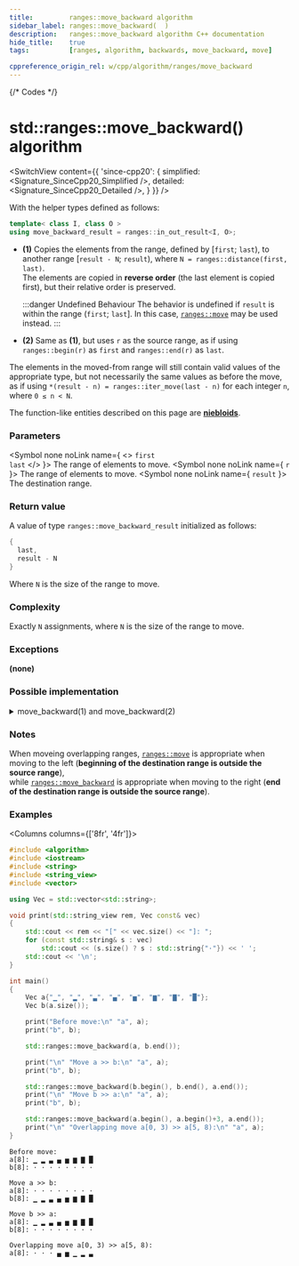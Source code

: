 ```yaml
---
title:         ranges::move_backward algorithm
sidebar_label: ranges::move_backward(  )
description:   ranges::move_backward algorithm C++ documentation
hide_title:    true
tags:          [ranges, algorithm, backwards, move_backward, move]

cppreference_origin_rel: w/cpp/algorithm/ranges/move_backward
---
```



{/* Codes */}


# std::ranges::move_backward() algorithm

<SwitchView content={{
	'since-cpp20': {
		simplified:	<Signature_SinceCpp20_Simplified />,
		detailed:	<Signature_SinceCpp20_Detailed />,
	}
}} />

With the helper types defined as follows:
```cpp
template< class I, class O >
using move_backward_result = ranges::in_out_result<I, O>;
```

- **(1)** Copies the elements from the range, defined by [`first`; `last`), to another range [`result - N`; `result`), where `N = ranges::distance(first, last)`.  
  The elements are copied in **reverse order** (the last element is copied first), but their relative order is preserved.

  :::danger Undefined Behaviour
  The behavior is undefined if `result` is within the range (`first`; `last`]. In this case, [`ranges::move`](/docs/std/algo/ranges/move) may be used instead.
  :::

- **(2)** Same as **(1)**, but uses `r` as the source range, as if using `ranges::begin(r)` as `first` and `ranges::end(r)` as `last`.

The elements in the moved-from range will still contain valid values of the appropriate type, but not necessarily the same values as before the move, as if using `*(result - n) = ranges::iter_move(last - n)` for each integer `n`, where `0 ≤ n < N`.

The function-like entities described on this page are [**niebloids**](/docs/std/algo/niebloids).

### Parameters

<SymbolTable>

  <Symbol none noLink name={ <> <code>first</code> <br/> <code>last</code> </> }>
    The range of elements to move.
  </Symbol>
  <Symbol none noLink name={ <code>r</code> }>
    The range of elements to move.
  </Symbol>
  <Symbol none noLink name={ <code>result</code> }>
    The destination range.
  </Symbol>

</SymbolTable>

### Return value

A value of type `ranges::move_backward_result` initialized as follows:
```cpp
{
  last,
  result - N
}
```
Where `N` is the size of the range to move.

### Complexity

Exactly `N` assignments, where `N` is the size of the range to move.

### Exceptions

**(none)**

### Possible implementation

<details>
<summary>move_backward(1) and move_backward(2)</summary>

```cpp
struct move_backward_fn
{
    template<std::bidirectional_iterator I1, std::sentinel_for<I1> S1,
             std::bidirectional_iterator I2>
    requires std::indirectly_movable<I1, I2>
    constexpr ranges::move_backward_result<I1, I2>
        operator()(I1 first, S1 last, I2 result) const
    {
        auto i {last};
        for (; i != first; *--result = ranges::iter_move(--i))
        {}
        return {std::move(last), std::move(result)};
    }

    template<ranges::bidirectional_range R, std::bidirectional_iterator I>
    requires std::indirectly_movable<ranges::iterator_t<R>, I>
    constexpr ranges::move_backward_result<ranges::borrowed_iterator_t<R>, I>
        operator()(R&& r, I result) const
    {
        return (*this)(ranges::begin(r), ranges::end(r), std::move(result));
    }
};

inline constexpr move_backward_fn move_backward {};
```

</details>

### Notes

When moveing overlapping ranges, [`ranges::move`](/docs/std/algo/ranges/move) is appropriate when moving to the left (**beginning of the destination range is outside the source range**),  
while [`ranges::move_backward`](#) is appropriate when moving to the right (**end of the destination range is outside the source range**).

### Examples

<Columns columns={['8fr', '4fr']}>
<div>

```cpp title='Main.cpp' showLineNumbers
#include <algorithm>
#include <iostream>
#include <string>
#include <string_view>
#include <vector>

using Vec = std::vector<std::string>;

void print(std::string_view rem, Vec const& vec)
{
    std::cout << rem << "[" << vec.size() << "]: ";
    for (const std::string& s : vec)
        std::cout << (s.size() ? s : std::string{"·"}) << ' ';
    std::cout << '\n';
}

int main()
{
    Vec a{"▁", "▂", "▃", "▄", "▅", "▆", "▇", "█"};
    Vec b(a.size());

    print("Before move:\n" "a", a);
    print("b", b);

    std::ranges::move_backward(a, b.end());

    print("\n" "Move a >> b:\n" "a", a);
    print("b", b);

    std::ranges::move_backward(b.begin(), b.end(), a.end());
    print("\n" "Move b >> a:\n" "a", a);
    print("b", b);

    std::ranges::move_backward(a.begin(), a.begin()+3, a.end());
    print("\n" "Overlapping move a[0, 3) >> a[5, 8):\n" "a", a);
}
```

</div>
<div>

```plaintext title="Output"
Before move:
a[8]: ▁ ▂ ▃ ▄ ▅ ▆ ▇ █
b[8]: · · · · · · · ·

Move a >> b:
a[8]: · · · · · · · ·
b[8]: ▁ ▂ ▃ ▄ ▅ ▆ ▇ █

Move b >> a:
a[8]: ▁ ▂ ▃ ▄ ▅ ▆ ▇ █
b[8]: · · · · · · · ·

Overlapping move a[0, 3) >> a[5, 8):
a[8]: · · · ▄ ▅ ▁ ▂ ▃
```

</div>
</Columns>

